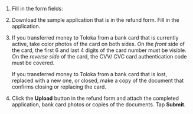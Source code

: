1. Fill in the form fields:

    <Cut title="Fill in the refund form">

    <YandexForm name="support-survey" src="https://forms.yandex.ru/surveys/13460895.b14e7083ea92ec27b157232f968e6cb6aedb3685/?topic1=money&topic3=refund&iframe=1&service=toloka-ai"/>

    </Cut>

1. Download the sample application that is in the refund form. Fill in the application.

1. If you transferred money to Toloka from a bank card that is currently active, take color photos of the card on both sides. On the _front_ side of the card, the first 6 and last 4 digits of the card number must be visible. On the _reverse side_ of the card, the CVV/ CVC card authentication code must be covered.

    If you transferred money to Toloka from a bank card that is lost, replaced with a new one, or closed, make a copy of the document that confirms closing or replacing the card.

1. Click the **Upload** button in the refund form and attach the completed application, bank card photos or copies of the documents. Tap **Submit**.
